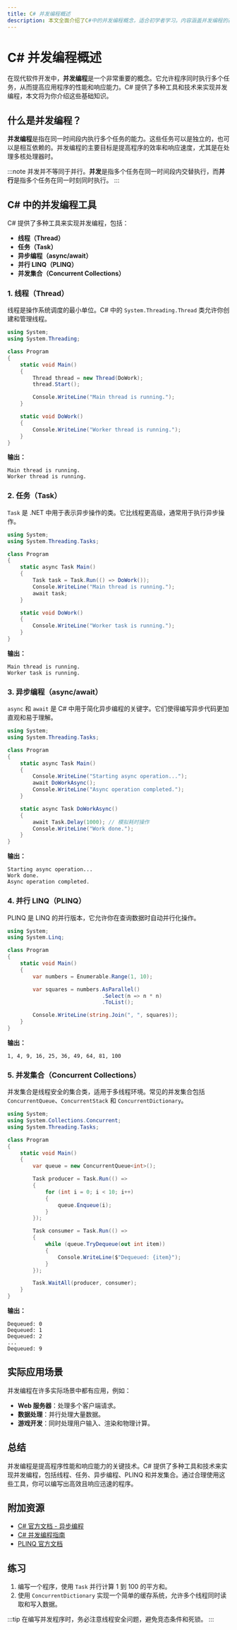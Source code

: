 ```yaml
---
title: C# 并发编程概述
description: 本文全面介绍了C#中的并发编程概念，适合初学者学习。内容涵盖并发编程的基础知识、代码示例、实际应用场景以及总结和附加资源。
---
```


# C# 并发编程概述

在现代软件开发中，**并发编程**是一个非常重要的概念。它允许程序同时执行多个任务，从而提高应用程序的性能和响应能力。C# 提供了多种工具和技术来实现并发编程，本文将为你介绍这些基础知识。

## 什么是并发编程？

**并发编程**是指在同一时间段内执行多个任务的能力。这些任务可以是独立的，也可以是相互依赖的。并发编程的主要目标是提高程序的效率和响应速度，尤其是在处理多核处理器时。

:::note
并发并不等同于并行。**并发**是指多个任务在同一时间段内交替执行，而**并行**是指多个任务在同一时刻同时执行。
:::

## C# 中的并发编程工具

C# 提供了多种工具来实现并发编程，包括：

- **线程（Thread）**
- **任务（Task）**
- **异步编程（async/await）**
- **并行 LINQ（PLINQ）**
- **并发集合（Concurrent Collections）**

### 1. 线程（Thread）

线程是操作系统调度的最小单位。C# 中的 `System.Threading.Thread` 类允许你创建和管理线程。

```csharp
using System;
using System.Threading;

class Program
{
    static void Main()
    {
        Thread thread = new Thread(DoWork);
        thread.Start();

        Console.WriteLine("Main thread is running.");
    }

    static void DoWork()
    {
        Console.WriteLine("Worker thread is running.");
    }
}
```

**输出：**
```
Main thread is running.
Worker thread is running.
```

### 2. 任务（Task）

`Task` 是 .NET 中用于表示异步操作的类。它比线程更高级，通常用于执行异步操作。

```csharp
using System;
using System.Threading.Tasks;

class Program
{
    static async Task Main()
    {
        Task task = Task.Run(() => DoWork());
        Console.WriteLine("Main thread is running.");
        await task;
    }

    static void DoWork()
    {
        Console.WriteLine("Worker task is running.");
    }
}
```

**输出：**
```
Main thread is running.
Worker task is running.
```

### 3. 异步编程（async/await）

`async` 和 `await` 是 C# 中用于简化异步编程的关键字。它们使得编写异步代码更加直观和易于理解。

```csharp
using System;
using System.Threading.Tasks;

class Program
{
    static async Task Main()
    {
        Console.WriteLine("Starting async operation...");
        await DoWorkAsync();
        Console.WriteLine("Async operation completed.");
    }

    static async Task DoWorkAsync()
    {
        await Task.Delay(1000); // 模拟耗时操作
        Console.WriteLine("Work done.");
    }
}
```

**输出：**
```
Starting async operation...
Work done.
Async operation completed.
```

### 4. 并行 LINQ（PLINQ）

PLINQ 是 LINQ 的并行版本，它允许你在查询数据时自动并行化操作。

```csharp
using System;
using System.Linq;

class Program
{
    static void Main()
    {
        var numbers = Enumerable.Range(1, 10);

        var squares = numbers.AsParallel()
                              .Select(n => n * n)
                              .ToList();

        Console.WriteLine(string.Join(", ", squares));
    }
}
```

**输出：**
```
1, 4, 9, 16, 25, 36, 49, 64, 81, 100
```

### 5. 并发集合（Concurrent Collections）

并发集合是线程安全的集合类，适用于多线程环境。常见的并发集合包括 `ConcurrentQueue`、`ConcurrentStack` 和 `ConcurrentDictionary`。

```csharp
using System;
using System.Collections.Concurrent;
using System.Threading.Tasks;

class Program
{
    static void Main()
    {
        var queue = new ConcurrentQueue<int>();

        Task producer = Task.Run(() =>
        {
            for (int i = 0; i < 10; i++)
            {
                queue.Enqueue(i);
            }
        });

        Task consumer = Task.Run(() =>
        {
            while (queue.TryDequeue(out int item))
            {
                Console.WriteLine($"Dequeued: {item}");
            }
        });

        Task.WaitAll(producer, consumer);
    }
}
```

**输出：**
```
Dequeued: 0
Dequeued: 1
Dequeued: 2
...
Dequeued: 9
```

## 实际应用场景

并发编程在许多实际场景中都有应用，例如：

- **Web 服务器**：处理多个客户端请求。
- **数据处理**：并行处理大量数据。
- **游戏开发**：同时处理用户输入、渲染和物理计算。

## 总结

并发编程是提高程序性能和响应能力的关键技术。C# 提供了多种工具和技术来实现并发编程，包括线程、任务、异步编程、PLINQ 和并发集合。通过合理使用这些工具，你可以编写出高效且响应迅速的程序。

## 附加资源

- [C# 官方文档 - 异步编程](https://docs.microsoft.com/en-us/dotnet/csharp/programming-guide/concepts/async/)
- [C# 并发编程指南](https://docs.microsoft.com/en-us/dotnet/standard/parallel-programming/)
- [PLINQ 官方文档](https://docs.microsoft.com/en-us/dotnet/standard/parallel-programming/parallel-linq-plinq)

## 练习

1. 编写一个程序，使用 `Task` 并行计算 1 到 100 的平方和。
2. 使用 `ConcurrentDictionary` 实现一个简单的缓存系统，允许多个线程同时读取和写入数据。

:::tip
在编写并发程序时，务必注意线程安全问题，避免竞态条件和死锁。
:::